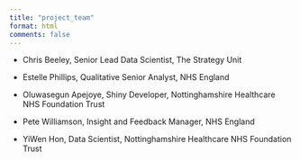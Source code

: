 ```yaml
---
title: "project_team"
format: html
comments: false
---
```



- Chris Beeley, Senior Lead Data Scientist, The Strategy Unit

- Estelle Phillips, Qualitative Senior Analyst, NHS England

- Oluwasegun Apejoye, Shiny Developer, Nottinghamshire Healthcare NHS Foundation Trust

- Pete Williamson, Insight and Feedback Manager, NHS England

- YiWen Hon, Data Scientist, Nottinghamshire Healthcare NHS Foundation Trust